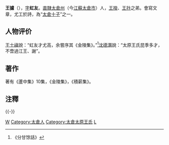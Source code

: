 '''王攄'''（{{bd|?||?||}}），[[表字|字]]'''虹友'''。[[南直隸|直隸]][[太倉州|太倉州]]（今[[江蘇|江蘇]][[太倉市|太倉市]]）人，[[王揆_(清朝)|王揆]]、[[王抃|王抃]]之弟。會寫文章，尤工於詩，為“[[太倉十子|太倉十子]]”之一。

== 人物评价 ==
[[王士禛|王士禛]]說：“虹友才尤高，余嘗序其《金陵集》。”<ref>《分甘馀話》</ref>[[沈德潛|沈德潛]]說：“太原王氏昆季多才，不啻過江王、謝”。

== 著作 ==
著有《蘆中集》10集，《金陵集》，《積薪集》。

==注釋==
{{reflist}}

{{-}}
{{太倉十子}}
{{太倉王錫爵家族}}
[[Category:清朝詩人|W]]
[[Category:太倉人|Category:太倉人]]
[[Category:太倉太原王氏|Category:太倉太原王氏]]
[[Category:王姓|L]]